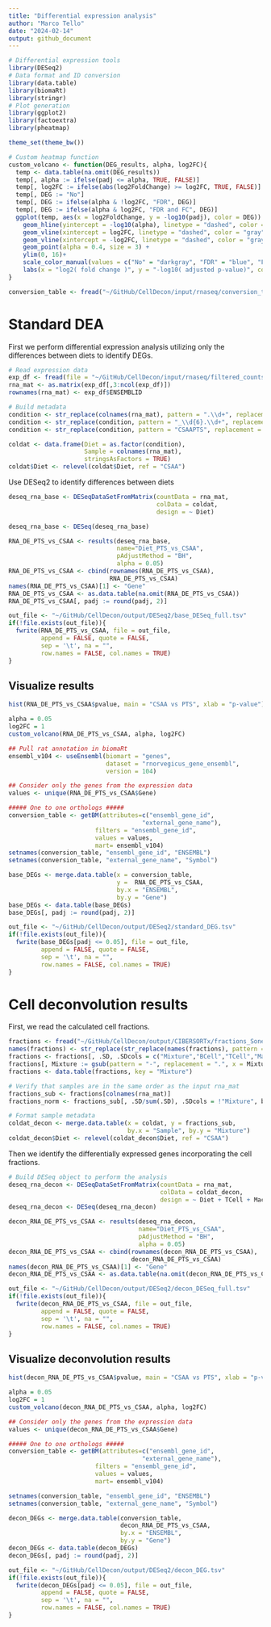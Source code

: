 ```yaml
---
title: "Differential expression analysis"
author: "Marco Tello"
date: "2024-02-14"
output: github_document
---
```


```r
# Differential expression tools
library(DESeq2)
# Data format and ID conversion
library(data.table)
library(biomaRt)
library(stringr)
# Plot generation 
library(ggplot2)
library(factoextra)
library(pheatmap)

theme_set(theme_bw())
```


```r
# Custom heatmap function
custom_volcano <- function(DEG_results, alpha, log2FC){
  temp <- data.table(na.omit(DEG_results))
  temp[, alpha := ifelse(padj <= alpha, TRUE, FALSE)]
  temp[, log2FC := ifelse(abs(log2FoldChange) >= log2FC, TRUE, FALSE)]
  temp[, DEG := "No"]
  temp[, DEG := ifelse(alpha & !log2FC, "FDR", DEG)]
  temp[, DEG := ifelse(alpha & log2FC, "FDR and FC", DEG)]
  ggplot(temp, aes(x = log2FoldChange, y = -log10(padj), color = DEG)) +
    geom_hline(yintercept = -log10(alpha), linetype = "dashed", color = "gray") +
    geom_vline(xintercept = log2FC, linetype = "dashed", color = "gray") +
    geom_vline(xintercept = -log2FC, linetype = "dashed", color = "gray") +
    geom_point(alpha = 0.4, size = 3) +
    ylim(0, 16)+
    scale_color_manual(values = c("No" = "darkgray", "FDR" = "blue", "FDR and FC" = "red")) +
    labs(x = "log2( fold change )", y = "-log10( adjusted p-value)", color = "DEG status")
}

```


```r
conversion_table <- fread("~/GitHub/CellDecon/input/rnaseq/conversion_table.tsv")

```



# Standard DEA

First we perform differential expression analysis utilizing only the differences between diets to identify DEGs. 

```r

# Read expression data
exp_df <- fread(file = "~/GitHub/CellDecon/input/rnaseq/filtered_counts.tsv")
rna_mat <- as.matrix(exp_df[,3:ncol(exp_df)])
rownames(rna_mat) <- exp_df$ENSEMBLID

# Build metadata
condition <- str_replace(colnames(rna_mat), pattern = ".\\d+", replacement = "") 
condition <- str_replace(condition, pattern = "_\\d{6}.\\d+", replacement = "") 
condition <- str_replace(condition, pattern = "CSAAPTS", replacement = "PTS") 

coldat <- data.frame(Diet = as.factor(condition),
                     Sample = colnames(rna_mat), 
                     stringsAsFactors = TRUE)
coldat$Diet <- relevel(coldat$Diet, ref = "CSAA")

```


Use DESeq2 to identify differences between diets 

```r
deseq_rna_base <- DESeqDataSetFromMatrix(countData = rna_mat,
                                         colData = coldat,
                                         design = ~ Diet)

deseq_rna_base <- DESeq(deseq_rna_base)

RNA_DE_PTS_vs_CSAA <- results(deseq_rna_base, 
                              name="Diet_PTS_vs_CSAA",
                              pAdjustMethod = "BH", 
                              alpha = 0.05)
RNA_DE_PTS_vs_CSAA <- cbind(rownames(RNA_DE_PTS_vs_CSAA),
                            RNA_DE_PTS_vs_CSAA)
names(RNA_DE_PTS_vs_CSAA)[1] <- "Gene"
RNA_DE_PTS_vs_CSAA <- as.data.table(na.omit(RNA_DE_PTS_vs_CSAA))
RNA_DE_PTS_vs_CSAA[, padj := round(padj, 2)]

out_file <- "~/GitHub/CellDecon/output/DESeq2/base_DESeq_full.tsv"
if(!file.exists(out_file)){
  fwrite(RNA_DE_PTS_vs_CSAA, file = out_file, 
         append = FALSE, quote = FALSE, 
         sep = '\t', na = "",
         row.names = FALSE, col.names = TRUE)
}
```

## Visualize results

```r
hist(RNA_DE_PTS_vs_CSAA$pvalue, main = "CSAA vs PTS", xlab = "p-value")

alpha = 0.05
log2FC = 1
custom_volcano(RNA_DE_PTS_vs_CSAA, alpha, log2FC)

```

```r
## Pull rat annotation in biomaRt
ensembl_v104 <- useEnsembl(biomart = "genes",
                           dataset = "rnorvegicus_gene_ensembl",
                           version = 104)

## Consider only the genes from the expression data
values <- unique(RNA_DE_PTS_vs_CSAA$Gene)

##### One to one orthologs #####
conversion_table <- getBM(attributes=c("ensembl_gene_id",
                                     "external_gene_name"),
                        filters = "ensembl_gene_id", 
                        values = values, 
                        mart= ensembl_v104)
setnames(conversion_table, "ensembl_gene_id", "ENSEMBL")
setnames(conversion_table, "external_gene_name", "Symbol")

base_DEGs <- merge.data.table(x = conversion_table,
                              y =  RNA_DE_PTS_vs_CSAA, 
                              by.x = "ENSEMBL", 
                              by.y = "Gene")
base_DEGs <- data.table(base_DEGs)
base_DEGs[, padj := round(padj, 2)]

out_file <- "~/GitHub/CellDecon/output/DESeq2/standard_DEG.tsv"
if(!file.exists(out_file)){
  fwrite(base_DEGs[padj <= 0.05], file = out_file, 
         append = FALSE, quote = FALSE, 
         sep = '\t', na = "",
         row.names = FALSE, col.names = TRUE)
}

```



# Cell deconvolution results


First, we read the calculated cell fractions. 

```r

fractions <- fread("~/GitHub/CellDecon/output/CIBERSORTx/fractions_Sone2one_Mone2one_newExp.txt")
names(fractions) <- str_replace(str_replace(names(fractions), pattern = " Lineage", replacement = ""),pattern = " ", replacement = "")
fractions <- fractions[, .SD, .SDcols = c("Mixture","BCell","TCell","Macrophage","Neutrophil")]
fractions[, Mixture := gsub(pattern = "-", replacement = ".", x = Mixture)]
fractions <- data.table(fractions, key = "Mixture")

# Verify that samples are in the same order as the input rna_mat
fractions_sub <- fractions[colnames(rna_mat)]
fractions_norm <- fractions_sub[, .SD/sum(.SD), .SDcols = !"Mixture", by = Mixture]

# Format sample metadata 
coldat_decon <- merge.data.table(x = coldat, y = fractions_sub, 
                                 by.x = "Sample", by.y = "Mixture")
coldat_decon$Diet <- relevel(coldat_decon$Diet, ref = "CSAA")
```

Then we identify the differentially expressed genes incorporating the cell fractions. 

```r
# Build DESeq object to perform the analysis
deseq_rna_decon <- DESeqDataSetFromMatrix(countData = rna_mat,
                                          colData = coldat_decon,
                                          design = ~ Diet + TCell + Macrophage + BCell )
deseq_rna_decon <- DESeq(deseq_rna_decon)

decon_RNA_DE_PTS_vs_CSAA <- results(deseq_rna_decon, 
                                    name="Diet_PTS_vs_CSAA",
                                    pAdjustMethod = "BH", 
                                    alpha = 0.05)
decon_RNA_DE_PTS_vs_CSAA <- cbind(rownames(decon_RNA_DE_PTS_vs_CSAA),
                                  decon_RNA_DE_PTS_vs_CSAA)
names(decon_RNA_DE_PTS_vs_CSAA)[1] <- "Gene"
decon_RNA_DE_PTS_vs_CSAA <- as.data.table(na.omit(decon_RNA_DE_PTS_vs_CSAA))

out_file <- "~/GitHub/CellDecon/output/DESeq2/decon_DESeq_full.tsv"
if(!file.exists(out_file)){
  fwrite(decon_RNA_DE_PTS_vs_CSAA, file = out_file, 
         append = FALSE, quote = FALSE, 
         sep = '\t', na = "",
         row.names = FALSE, col.names = TRUE)
}

```


## Visualize deconvolution results 

```r
hist(decon_RNA_DE_PTS_vs_CSAA$pvalue, main = "CSAA vs PTS", xlab = "p-value")

alpha = 0.05
log2FC = 1
custom_volcano(decon_RNA_DE_PTS_vs_CSAA, alpha, log2FC)
```

```r

## Consider only the genes from the expression data
values <- unique(decon_RNA_DE_PTS_vs_CSAA$Gene)

##### One to one orthologs #####
conversion_table <- getBM(attributes=c("ensembl_gene_id",
                                     "external_gene_name"),
                        filters = "ensembl_gene_id", 
                        values = values, 
                        mart= ensembl_v104)

setnames(conversion_table, "ensembl_gene_id", "ENSEMBL")
setnames(conversion_table, "external_gene_name", "Symbol")

decon_DEGs <- merge.data.table(conversion_table, 
                               decon_RNA_DE_PTS_vs_CSAA, 
                               by.x = "ENSEMBL", 
                               by.y = "Gene")
decon_DEGs <- data.table(decon_DEGs)
decon_DEGs[, padj := round(padj, 2)]

out_file <- "~/GitHub/CellDecon/output/DESeq2/decon_DEG.tsv"
if(!file.exists(out_file)){
  fwrite(decon_DEGs[padj <= 0.05], file = out_file, 
         append = FALSE, quote = FALSE, 
         sep = '\t', na = "",
         row.names = FALSE, col.names = TRUE)
}

```








